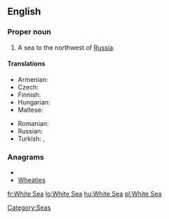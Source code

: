 ==English==
{{wikipedia}}

===Proper noun===
{{en-proper noun|sg=[[White]] [[Sea]]}}

# A sea to the northwest of [[Russia]].

====Translations====
{{trans-top|a sea to the northwest of Russia}}
* Armenian: {{t-|hy|Սպիտակ ծով|tr=Spitak çov}}
* Czech: {{t-|cs|Bílé moře}}
* Finnish: {{t|fi|Vienanmeri}}
* Hungarian: {{t+|hu|Fehér-tenger}}
* Maltese: {{t|mt|Baħar l-Abjad|xs=Maltese}}
{{trans-mid}}
* Romanian: {{t|ro|Marea Albă|f}}
* Russian: {{t-|ru|Белое море|n|tr=Béloe móre}}
* Turkish: {{t|tr|Beyazdeniz}},  {{t|tr|Beyaz Deniz}}
{{trans-bottom}}

===Anagrams===
* {{alphagram|aeehistw}}
* [[Wheaties#English|Wheaties]]


[[Category:Seas]]

[[fr:White Sea]]
[[lo:White Sea]]
[[hu:White Sea]]
[[pl:White Sea]]